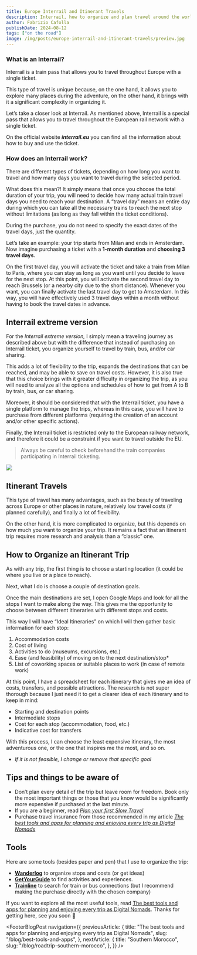 ```yaml
---
title: Europe Interrail and Itinerant Travels
description: Interrail, how to organize and plan travel around the world. Slow Travel and Digital Nomad…
author: Fabrizio Cafolla
publishDate: 2024-08-12
tags: ["on the road"]
image: /img/posts/europe-interrail-and-itinerant-travels/preview.jpg
---
```



### What is an Interrail?

Interrail is a train pass that allows you to travel throughout Europe with a single ticket.

This type of travel is unique because, on the one hand, it allows you to explore many places during the adventure, on the other hand, it brings with it a significant complexity in organizing it.

Let’s take a closer look at Interrail. As mentioned above, Interrail is a special pass that allows you to travel throughout the European rail network with a single ticket.

On the official website **_interrail.eu_** you can find all the information about how to buy and use the ticket.

### How does an Interrail work?

There are different types of tickets, depending on how long you want to travel and how many days you want to travel during the selected period.

What does this mean?! It simply means that once you choose the total duration of your trip, you will need to decide how many actual train travel days you need to reach your destination. A “travel day” means an entire day during which you can take all the necessary trains to reach the next stop without limitations (as long as they fall within the ticket conditions).

During the purchase, you do not need to specify the exact dates of the travel days, just the quantity.

Let’s take an example: your trip starts from Milan and ends in Amsterdam. Now imagine purchasing a ticket with a **1-month duration** and **choosing 3 travel days.**

On the first travel day, you will activate the ticket and take a train from Milan to Paris, where you can stay as long as you want until you decide to leave for the next stop. At this point, you will activate the second travel day to reach Brussels (or a nearby city due to the short distance). Whenever you want, you can finally activate the last travel day to get to Amsterdam. In this way, you will have effectively used 3 travel days within a month without having to book the travel dates in advance.

## Interrail extreme version

For the _Interrail extreme version,_ I simply mean a traveling journey as described above but with the difference that instead of purchasing an Interrail ticket, you organize yourself to travel by train, bus, and/or car sharing.

This adds a lot of flexibility to the trip, expands the destinations that can be reached, and may be able to save on travel costs. However, it is also true that this choice brings with it greater difficulty in organizing the trip, as you will need to analyze all the options and schedules of how to get from A to B by train, bus, or car sharing.

Moreover, it should be considered that with the Interrail ticket, you have a single platform to manage the trips, whereas in this case, you will have to purchase from different platforms (requiring the creation of an account and/or other specific actions).

Finally, the Interrail ticket is restricted only to the European railway network, and therefore it could be a constraint if you want to travel outside the EU.

> Always be careful to check beforehand the train companies participating in Interrail ticketing.

![](/img/posts/europe-interrail-and-itinerant-travels/preview.jpg)

## Itinerant Travels

This type of travel has many advantages, such as the beauty of traveling across Europe or other places in nature, relatively low travel costs (if planned carefully), and finally a lot of flexibility.

On the other hand, it is more complicated to organize, but this depends on how much you want to organize your trip. It remains a fact that an itinerant trip requires more research and analysis than a “classic” one.

## How to Organize an Itinerant Trip

As with any trip, the first thing is to choose a starting location (it could be where you live or a place to reach).

Next, what I do is choose a couple of destination goals.

Once the main destinations are set, I open Google Maps and look for all the stops I want to make along the way. This gives me the opportunity to choose between different itineraries with different stops and costs.

This way I will have “Ideal Itineraries” on which I will then gather basic information for each stop:

1. Accommodation costs
2. Cost of living
3. Activities to do (museums, excursions, etc.)
4. Ease (and feasibility) of moving on to the next destination/stop\*
5. List of coworking spaces or suitable places to work (in case of remote work)

At this point, I have a spreadsheet for each itinerary that gives me an idea of costs, transfers, and possible attractions. The research is not super thorough because I just need it to get a clearer idea of each itinerary and to keep in mind:

- Starting and destination points
- Intermediate stops
- Cost for each stop (accommodation, food, etc.)
- Indicative cost for transfers

With this process, I can choose the least expensive itinerary, the most adventurous one, or the one that inspires me the most, and so on.

- _If it is not feasible, I change or remove that specific goal_

## Tips and things to be aware of

- Don’t plan every detail of the trip but leave room for freedom. Book only the most important things or those that you know would be significantly more expensive if purchased at the last minute.
- If you are a beginner, read [_Plan your first Slow Travel_](https://medium.com/digital-global-traveler/plan-your-first-slow-travel-by-digital-nomad-on-the-road-034666d50b13)
- Purchase travel insurance from those recommended in my article [_The best tools and apps for planning and enjoying every trip as Digital Nomads_](https://medium.com/digital-global-traveler/the-best-tools-and-apps-for-planning-and-enjoying-every-trip-as-digital-nomads-50546d0a3939)

## Tools

Here are some tools (besides paper and pen) that I use to organize the trip:

- [**Wanderlog**](https://wanderlog.com/home) to organize stops and costs (or get ideas)
- [**GetYourGuide**](https://www.getyourguide.it/) to find activities and experiences.
- [**Trainline**](https://www.thetrainline.com/en-us) to search for train or bus connections (but I recommend making the purchase directly with the chosen company)

If you want to explore all the most useful tools, read [The best tools and apps for planning and enjoying every trip as Digital Nomads](/blog/digital-nomads-tools-and-apps).
Thanks for getting here, see you soon 💚

<FooterBlogPost
  navigation={{
    previousArticle: {
      title: "The best tools and apps for planning and enjoying every trip as Digital Nomads",
      slug: "/blog/best-tools-and-apps",
    },
    nextArticle: {
      title: "Southern Morocco",
      slug: "/blog/roadtrip-southern-morocco",
    },
  }}
/>
